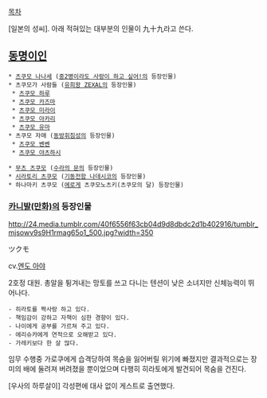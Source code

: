 [[목차]]

[일본의 성씨]. 아래 적혀있는 대부분의 인물이 九十九라고 쓴다.

== [[동명이인]] ==
 * [[츠쿠모 나나세]] ([[중2병이라도 사랑이 하고 싶어!]]의 등장인물)
 * 츠쿠모가 사람들 ([[유희왕 ZEXAL]]의 등장인물)
  * [[츠쿠모 하루]]
  * [[츠쿠모 카즈마]]
  * [[츠쿠모 미라이]]
  * [[츠쿠모 아카리]]
  * [[츠쿠모 유마]]
 * 츠쿠모 자매 ([[동방휘침성]]의 등장인물)
  * [[츠쿠모 벤벤]]
  * [[츠쿠모 야츠하시]]

 * [[무츠 츠쿠모]] ([[수라의 문]]의 등장인물)
 * [[시라토리 츠쿠모]] ([[기동전함 나데시코]]의 등장인물)
 * 하나마키 츠쿠모 ([[에로게]] 츠쿠모노츠키(츠쿠모의 달) 등장인물)

=== [[카니발(만화)]]의 등장인물 ===
http://24.media.tumblr.com/40f6556f63cb04d9d8dbdc2d1b402916/tumblr_mjsowv9s9H1rmag65o1_500.jpg?width=350

ツクモ

cv.[[엔도 아야]]

2호정 대원. 총알을 튕겨내는 망토를 쓰고 다니는 텐션이 낮은 소녀지만 신체능력이 뛰어나다.

 - 히라토를 짝사랑 하고 있다.
 - 책임감이 강하고 자책이 심한 경향이 있다.
 - 나이에게 공부를 가르쳐 주고 있다.
 - 에리슈카에게 연적으로 오해받고 있다.
 - 가레키보다 한 살 많다.

임무 수행중 가로쿠에게 습격당하여 목숨을 잃어버릴 위기에 빠졌지만 결과적으로는 장미의 배에 둘려져 버려졌을 뿐이었으며 다행히 히라토에게 발견되어 목숨을 건진다.

[우사의 하루살이] 각성편에 대사 없이 게스트로 출연했다.
